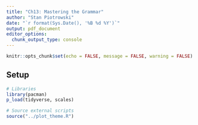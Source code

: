 ```yaml
---
title: "Ch13: Mastering the Grammar"
author: "Stan Piotrowski"
date: "`r format(Sys.Date(), '%B %d %Y')`"
output: pdf_document
editor_options: 
  chunk_output_type: console
---
```


```r
knitr::opts_chunk$set(echo = FALSE, message = FALSE, warning = FALSE)
```

## Setup

```r
# Libraries
library(pacman)
p_load(tidyverse, scales)

# Source external scripts
source("../plot_theme.R")
```

